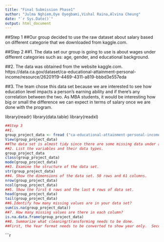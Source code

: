 ```yaml
---
title: "Final Submission Phase1"
author: "Julma Nghiem,Oye Oyegbami,Vishal Raina,Alvina Cheung"
date: "`r Sys.Date()`"
output: html_document
---
```

##Step 1
##Our group decided to use the raw dataset about salary based on different categorie that we downloaded from kaggle.com. 

##Step 2
##1. The data set our group is going to use is about wages under different categories such as: age, gender, and educational background. 

##2. The data was obtained from the website kaggle.com. https://data.ca.gov/dataset/ca-educational-attainment-personal-income/resource/26201f19-4469-4311-a819-bbbd3e557eda

##3. The team chose this data set because we are interested to see how education level impacts a person's earning ability and if there’s any correlation between the two. As MBA students, it would be interesting how big or small the difference we can expect in terms of salary once we are done with the program. 

library(readr)
library(data.table)
library(readxl)

```r
##Step 3
##1. 
group_project_data <- fread ("ca-educational-attainment-personal-income-2008-2014.csv") 
View(group_project_data)
##The data set is almost tidy since there are some missing data under a column. Also, the format of the year column includes date and time. It can be transformed to year only.   
##2. List the variables and their data types.
group_project_data
class(group_project_data)
mode(group_project_data)
##3. Examine the structure of the data set.
str(group_project_data)
##4. Show the dimensions of the data set. 50 rows and 61 columns. 
nrow(group_project_data)
ncol(group_project_data)
##5. Show the first 6 rows and the last 6 rows of data set. 
head(group_project_data)
tail(group_project_data)
##6.Identify how many missing values are in your data set?
sum(is.na(group_project_data)) 
##7. How many missing values are there in each column?
is.na.data.frame(group_project_data)
##8. Summarize what cleaning/transforming needs to be done. 
##First, the Year format needs to be converted to show year only.  Second, the data will be sorted based on the team's interest (for example: by Educational Attainment, Gender, Age, and Personal Income).  Another column can also be created to combine the previously mentioned attributes. 

```

```r


